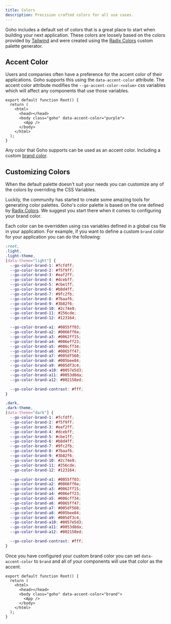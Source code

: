 ```yaml
---
title: Colors
description: Precision crafted colors for all use cases.
---
```



Goho includes a default set of colors that is a great place to start when building your next application. These colors are loosely based on the colors provided by [Tailwind](https://tailwindcss.com/docs/customizing-colors) and were created using the [Radix Colors](https://www.radix-ui.com/colors/custom) custom palette generator.

<PaintChips />

## Accent Color

Users and companies often have a preference for the accent color of their applications. Goho supports this using the `data-accent-color` attribute. The accent color attribute modifies the `--go-accent-color-<value>` css variables which will affect any components that use those variables.

```tsx title="root.tsx" ins="class="goho"" ins="data-accent-color="purple""
export default function Root() {
  return (
    <html>
      <head></head>
      <body class="goho" data-accent-color="purple">
        <App />
      </body>
    </html>
  );
}
```

Any color that Goho supports can be used as an accent color. Including a custom [brand color](/concepts/colors#branding).

<AccentColorDemo />

## Customizing Colors

When the default palette doesn't suit your needs you can customize any of the colors by overriding the CSS Variables.

Luckily, the community has started to create some amazing tools for generating color palettes. Goho's color palette is based on the one defined by [Radix Colors](https://www.radix-ui.com/colors/custom). We suggest you start there when it comes to configuring your brand color.

Each color can be overridden using css variables defined in a global css file in your application. For example, if you want to define a custom `brand` color for your application you can do the following:

```css title="global.css"
:root,
.light,
.light-theme,
[data-theme="light"] {
  --go-color-brand-1: #fcfdff;
  --go-color-brand-2: #f5f9ff;
  --go-color-brand-3: #eaf2ff;
  --go-color-brand-4: #dcebff;
  --go-color-brand-5: #cbe1ff;
  --go-color-brand-6: #b8d4ff;
  --go-color-brand-7: #9fc2fb;
  --go-color-brand-8: #7baaf6;
  --go-color-brand-9: #3b82f6;
  --go-color-brand-10: #2c74e9;
  --go-color-brand-11: #256cde;
  --go-color-brand-12: #123164;

  --go-color-brand-a1: #0055ff03;
  --go-color-brand-a2: #0066ff0a;
  --go-color-brand-a3: #0062ff15;
  --go-color-brand-a4: #006eff23;
  --go-color-brand-a5: #006cff34;
  --go-color-brand-a6: #0065ff47;
  --go-color-brand-a7: #005df560;
  --go-color-brand-a8: #005bee84;
  --go-color-brand-a9: #005df3c4;
  --go-color-brand-a10: #0057e5d3;
  --go-color-brand-a11: #0053d8da;
  --go-color-brand-a12: #002158ed;

  --go-color-brand-contrast: #fff;
}

.dark,
.dark-theme,
[data-theme="dark"] {
  --go-color-brand-1: #fcfdff;
  --go-color-brand-2: #f5f9ff;
  --go-color-brand-3: #eaf2ff;
  --go-color-brand-4: #dcebff;
  --go-color-brand-5: #cbe1ff;
  --go-color-brand-6: #b8d4ff;
  --go-color-brand-7: #9fc2fb;
  --go-color-brand-8: #7baaf6;
  --go-color-brand-9: #3b82f6;
  --go-color-brand-10: #2c74e9;
  --go-color-brand-11: #256cde;
  --go-color-brand-12: #123164;

  --go-color-brand-a1: #0055ff03;
  --go-color-brand-a2: #0066ff0a;
  --go-color-brand-a3: #0062ff15;
  --go-color-brand-a4: #006eff23;
  --go-color-brand-a5: #006cff34;
  --go-color-brand-a6: #0065ff47;
  --go-color-brand-a7: #005df560;
  --go-color-brand-a8: #005bee84;
  --go-color-brand-a9: #005df3c4;
  --go-color-brand-a10: #0057e5d3;
  --go-color-brand-a11: #0053d8da;
  --go-color-brand-a12: #002158ed;

  --go-color-brand-contrast: #fff;
}
```

Once you have configured your custom brand color you can set `data-accent-color` to `brand` and all of your components will use that color as the accent.

```tsx title="root.tsx" ins="data-accent-color="brand""
export default function Root() {
  return (
    <html>
      <head></head>
      <body class="goho" data-accent-color="brand">
        <App />
      </body>
    </html>
  );
}
```
